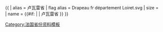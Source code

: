 {{ {{{1<noinclude>|country showdata</noinclude>}}}
| alias = 卢瓦雷省
| flag alias = Drapeau fr département Loiret.svg
| size = {{{size|}}}
| name = {{#if: {{{name|}}} | {{{name|}}} | 卢瓦雷省 }}
}}<noinclude>
[[Category:法国省份资料模板]]
</noinclude>